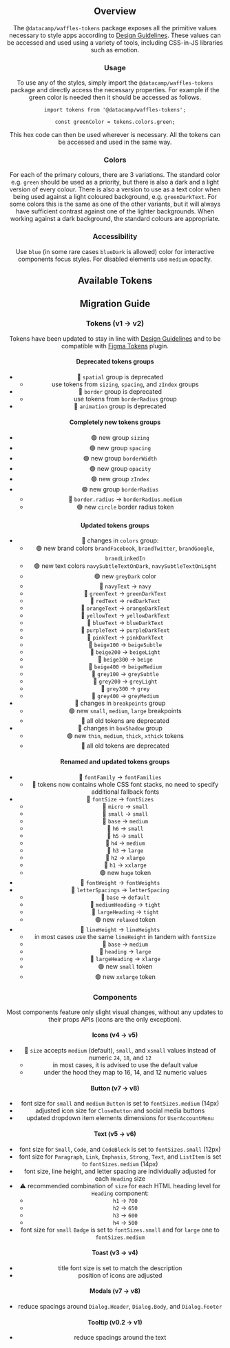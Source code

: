 

<Header
  pageTitle="Tokens"
  overview="The primitive values used to style anything and everything."
/>

<Section>

## Overview

The `@datacamp/waffles-tokens` package exposes all the primitive values necessary to style apps according to [Design Guidelines](https://www.figma.com/file/Flh00IKR70ff0bRvFW2Iou/%5BDC%5D-Design-Guidelines-Exploration?node-id=376%3A1144). These values can be accessed and used using a variety of tools, including CSS-in-JS libraries such as emotion.

### Usage

To use any of the styles, simply import the `@datacamp/waffles-tokens` package and directly access the necessary properties. For example if the green color is needed then it should be accessed as follows.

```
import tokens from '@datacamp/waffles-tokens';

const greenColor = tokens.colors.green;
```

This hex code can then be used wherever is necessary. All the tokens can be accessed and used in the same way.

### Colors

For each of the primary colours, there are 3 variations. The standard color e.g. `green` should be used as a priority, but there is also a dark and a light version of every colour. There is also a version to use as a text color when being used against a light coloured background, e.g. `greenDarkText`. For some colors this is the same as one of the other variants, but it will always have sufficient contrast against one of the lighter backgrounds. When working against a dark background, the standard colours are appropriate.

### Accessibility

Use `blue` (in some rare cases `blueDark` is allowed) color for interactive components focus styles. For disabled elements use `medium` opacity.

</Section>

<Section>

## Available Tokens

<FormattedTokens />

</Section>

<Section>

## Migration Guide

### Tokens (v1 -> v2)

Tokens have been updated to stay in line with [Design Guidelines](https://www.figma.com/file/Flh00IKR70ff0bRvFW2Iou/%5BDC%5D-Design-Guidelines-Exploration?node-id=376%3A1144) and to be compatible with [Figma Tokens](https://www.figma.com/community/plugin/843461159747178978/Figma-Tokens) plugin.

#### Deprecated tokens groups

- 🚨 `spatial` group is deprecated
  - use tokens from `sizing`, `spacing`, and `zIndex` groups
- 🚨 `border` group is deprecated
  - use tokens from `borderRadius` group
- 🚨 `animation` group is deprecated

#### Completely new tokens groups

- 🟢 new group `sizing`
- 🟢 new group `spacing`
- 🟢 new group `borderWidth`
- 🟢 new group `opacity`
- 🟢 new group `zIndex`
- 🟢 new group `borderRadius`
  - 🚨 `border.radius` -> `borderRadius.medium`
  - 🟢 new `circle` border radius token

#### Updated tokens groups

- 🔄 changes in `colors` group:
  - 🟢 new brand colors `brandFacebook`, `brandTwitter`, `brandGoogle`, `brandLinkedIn`
  - 🟢 new text colors `navySubtleTextOnDark`, `navySubtleTextOnLight`
  - 🟢 new `greyDark` color
  - 🚨 `navyText` -> `navy`
  - 🚨 `greenText` -> `greenDarkText`
  - 🚨 `redText` -> `redDarkText`
  - 🚨 `orangeText` -> `orangeDarkText`
  - 🚨 `yellowText` -> `yellowDarkText`
  - 🚨 `blueText` -> `blueDarkText`
  - 🚨 `purpleText` -> `purpleDarkText`
  - 🚨 `pinkText` -> `pinkDarkText`
  - 🚨 `beige100` -> `beigeSubtle`
  - 🚨 `beige200` -> `beigeLight`
  - 🚨 `beige300` -> `beige`
  - 🚨 `beige400` -> `beigeMedium`
  - 🚨 `grey100` -> `greySubtle`
  - 🚨 `grey200` -> `greyLight`
  - 🚨 `grey300` -> `grey`
  - 🚨 `grey400` -> `greyMedium`
- 🔄 changes in `breakpoints` group
  - 🟢 new `small`, `medium`, `large` breakpoints
  - 🚨 all old tokens are deprecated
- 🔄 changes in `boxShadow` group
  - 🟢 new `thin`, `medium`, `thick`, `xthick` tokens
  - 🚨 all old tokens are deprecated

#### Renamed and updated tokens groups

- 🔄 `fontFamily` -> `fontFamilies`
  - 🚨 tokens now contains whole CSS font stacks, no need to specify additional fallback fonts
- 🔄 `fontSize` -> `fontSizes`
  - 🚨 `micro` -> `small`
  - 🚨 `small` -> `small`
  - 🚨 `base` -> `medium`
  - 🚨 `h6` -> `small`
  - 🚨 `h5` -> `small`
  - 🚨 `h4` -> `medium`
  - 🚨 `h3` -> `large`
  - 🚨 `h2` -> `xlarge`
  - 🚨 `h1` -> `xxlarge`
  - 🟢 new `huge` token
- 🔄 `fontWeight` -> `fontWeights`
- 🔄 `letterSpacings` -> `letterSpacing`
  - 🚨 `base` -> `default`
  - 🚨 `mediumHeading` -> `tight`
  - 🚨 `largeHeading` -> `tight`
  - 🟢 new `relaxed` token
- 🔄 `lineHeight` -> `lineHeights`
  - in most cases use the same `lineHeight` in tandem with `fontSize`
  - 🚨 `base` -> `medium`
  - 🚨 `heading` -> `large`
  - 🚨 `largeHeading` -> `xlarge`
  - 🟢 new `small` token
  - 🟢 new `xxlarge` token

### Components

Most components feature only slight visual changes, without any updates to their props APIs (icons are the only exception).

#### Icons (v4 -> v5)

- 🚨 `size` accepts `medium` (default), `small`, and `xsmall` values instead of numeric `24`, `18`, and `12`
  - in most cases, it is advised to use the default value
  - under the hood they map to 16, 14, and 12 numeric values

#### Button (v7 -> v8)

- font size for `small` and `medium` `Button` is set to `fontSizes.medium` (14px)
- adjusted icon size for `CloseButton` and social media buttons
- updated dropdown item elements dimensions for `UserAccountMenu`

#### Text (v5 -> v6)

- font size for `Small`, `Code`, and `CodeBlock` is set to `fontSizes.small` (12px)
- font size for `Paragraph`, `Link`, `Emphasis`, `Strong`, `Text`, and `ListItem` is set to `fontSizes.medium` (14px)
- font size, line height, and letter spacing are individually adjusted for each `Heading` size
- ⚠️ recommended combination of `size` for each HTML heading level for `Heading` component:
  - `h1` -> `700`
  - `h2` -> `650`
  - `h3` -> `600`
  - `h4` -> `500`
- font size for `small` `Badge` is set to `fontSizes.small` and for `large` one to `fontSizes.medium`

#### Toast (v3 -> v4)

- title font size is set to match the description
- position of icons are adjusted

#### Modals (v7 -> v8)

- reduce spacings around `Dialog.Header`, `Dialog.Body`, and `Dialog.Footer`

#### Tooltip (v0.2 -> v1)

- reduce spacings around the text

</Section>
